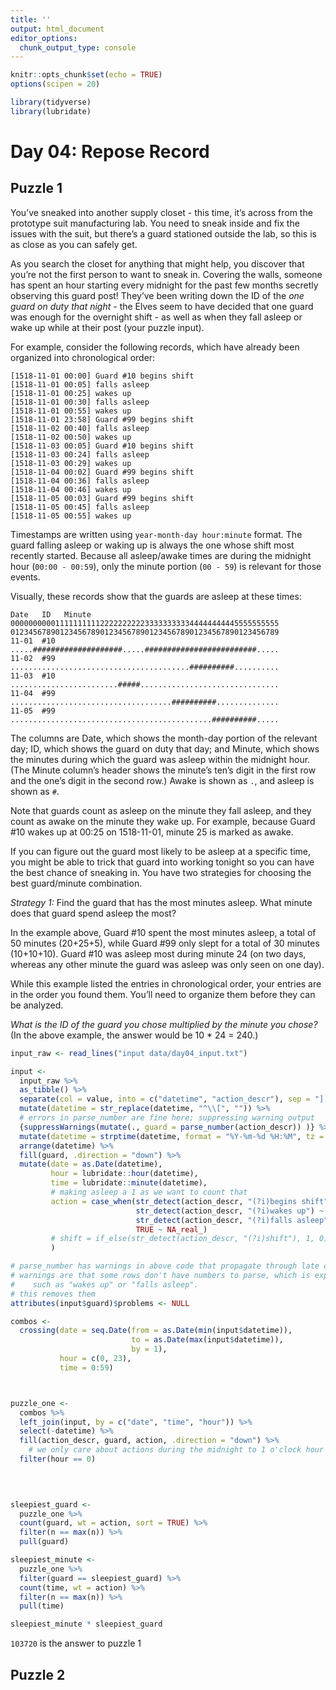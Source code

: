 ```yaml
---
title: ''
output: html_document
editor_options: 
  chunk_output_type: console
---
```


```r
knitr::opts_chunk$set(echo = TRUE)
options(scipen = 20)

library(tidyverse)
library(lubridate)
```

# Day 04: Repose Record

## Puzzle 1

You've sneaked into another supply closet - this time, it's across from the prototype suit manufacturing lab. You need to sneak inside and fix the issues with the suit, but there's a guard stationed outside the lab, so this is as close as you can safely get.

As you search the closet for anything that might help, you discover that you're not the first person to want to sneak in. Covering the walls, someone has spent an hour starting every midnight for the past few months secretly observing this guard post! They've been writing down the ID of the *one guard on duty that night* - the Elves seem to have decided that one guard was enough for the overnight shift - as well as when they fall asleep or wake up while at their post (your puzzle input).

For example, consider the following records, which have already been organized into chronological order:

```
[1518-11-01 00:00] Guard #10 begins shift
[1518-11-01 00:05] falls asleep
[1518-11-01 00:25] wakes up
[1518-11-01 00:30] falls asleep
[1518-11-01 00:55] wakes up
[1518-11-01 23:58] Guard #99 begins shift
[1518-11-02 00:40] falls asleep
[1518-11-02 00:50] wakes up
[1518-11-03 00:05] Guard #10 begins shift
[1518-11-03 00:24] falls asleep
[1518-11-03 00:29] wakes up
[1518-11-04 00:02] Guard #99 begins shift
[1518-11-04 00:36] falls asleep
[1518-11-04 00:46] wakes up
[1518-11-05 00:03] Guard #99 begins shift
[1518-11-05 00:45] falls asleep
[1518-11-05 00:55] wakes up
```

Timestamps are written using `year-month-day hour:minute` format. The guard falling asleep or waking up is always the one whose shift most recently started. Because all asleep/awake times are during the midnight hour (`00:00 - 00:59`), only the minute portion (`00 - 59`) is relevant for those events.

Visually, these records show that the guards are asleep at these times:

```
Date   ID   Minute
000000000011111111112222222222333333333344444444445555555555
012345678901234567890123456789012345678901234567890123456789
11-01  #10  .....####################.....#########################.....
11-02  #99  ........................................##########..........
11-03  #10  ........................#####...............................
11-04  #99  ....................................##########..............
11-05  #99  .............................................##########.....
```

The columns are Date, which shows the month-day portion of the relevant day; ID, which shows the guard on duty that day; and Minute, which shows the minutes during which the guard was asleep within the midnight hour. (The Minute column's header shows the minute's ten's digit in the first row and the one's digit in the second row.) Awake is shown as `.`, and asleep is shown as `#`.

Note that guards count as asleep on the minute they fall asleep, and they count as awake on the minute they wake up. For example, because Guard #10 wakes up at 00:25 on 1518-11-01, minute 25 is marked as awake.

If you can figure out the guard most likely to be asleep at a specific time, you might be able to trick that guard into working tonight so you can have the best chance of sneaking in. You have two strategies for choosing the best guard/minute combination.

*Strategy 1:* Find the guard that has the most minutes asleep. What minute does that guard spend asleep the most?

In the example above, Guard #10 spent the most minutes asleep, a total of 50 minutes (20+25+5), while Guard #99 only slept for a total of 30 minutes (10+10+10). Guard #10 was asleep most during minute 24 (on two days, whereas any other minute the guard was asleep was only seen on one day).

While this example listed the entries in chronological order, your entries are in the order you found them. You'll need to organize them before they can be analyzed.

*What is the ID of the guard you chose multiplied by the minute you chose?* (In the above example, the answer would be 10 * 24 = 240.)



```r
input_raw <- read_lines("input data/day04_input.txt")

input <- 
  input_raw %>% 
  as_tibble() %>% 
  separate(col = value, into = c("datetime", "action_descr"), sep = "] ") %>% 
  mutate(datetime = str_replace(datetime, "^\\[", "")) %>% 
  # errors in parse_number are fine here; suppressing warning output
  {suppressWarnings(mutate(., guard = parse_number(action_descr)) )} %>% 
  mutate(datetime = strptime(datetime, format = "%Y-%m-%d %H:%M", tz = "UTC")) %>% 
  arrange(datetime) %>% 
  fill(guard, .direction = "down") %>% 
  mutate(date = as.Date(datetime), 
         hour = lubridate::hour(datetime), 
         time = lubridate::minute(datetime), 
         # making asleep a 1 as we want to count that
         action = case_when(str_detect(action_descr, "(?i)begins shift") ~ 0, 
                            str_detect(action_descr, "(?i)wakes up") ~ 0, 
                            str_detect(action_descr, "(?i)falls asleep") ~ 1,
                            TRUE ~ NA_real_)
         # shift = if_else(str_detect(action_descr, "(?i)shift"), 1, 0)
         )

# parse_number has warnings in above code that propagate through late code; 
# warnings are that some rows don't have numbers to parse, which is expected
#    such as "wakes up" or "falls asleep".
# this removes them
attributes(input$guard)$problems <- NULL


```


```r
combos <- 
  crossing(date = seq.Date(from = as.Date(min(input$datetime)), 
                           to = as.Date(max(input$datetime)),  
                           by = 1), 
           hour = c(0, 23), 
           time = 0:59)



puzzle_one <- 
  combos %>% 
  left_join(input, by = c("date", "time", "hour")) %>% 
  select(-datetime) %>% 
  fill(action_descr, guard, action, .direction = "down") %>% 
    # we only care about actions during the midnight to 1 o'clock hour
  filter(hour == 0)
  
  


sleepiest_guard <- 
  puzzle_one %>% 
  count(guard, wt = action, sort = TRUE) %>% 
  filter(n == max(n)) %>% 
  pull(guard)

sleepiest_minute <- 
  puzzle_one %>% 
  filter(guard == sleepiest_guard) %>% 
  count(time, wt = action) %>% 
  filter(n == max(n)) %>% 
  pull(time)

sleepiest_minute * sleepiest_guard

```
 
`103720` is the answer to puzzle 1




## Puzzle 2


```r
```